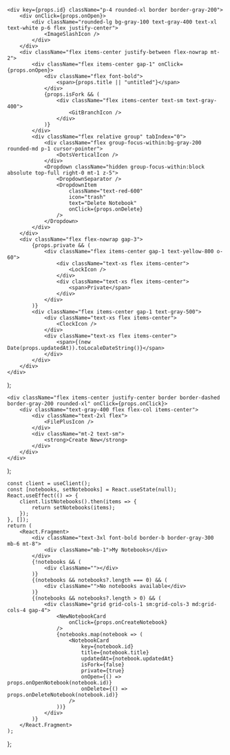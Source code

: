 
    <div key={props.id} className="p-4 rounded-xl border border-gray-200">
        <div onClick={props.onOpen}>
            <div className="rounded-lg bg-gray-100 text-gray-400 text-xl text-white p-6 flex justify-center">
                <ImageSlashIcon />
            </div>
        </div>
        <div className="flex items-center justify-between flex-nowrap mt-2">
            <div className="flex items-center gap-1" onClick={props.onOpen}>
                <div className="flex font-bold">
                    <span>{props.title || "untitled"}</span>
                </div>
                {props.isFork && (
                    <div className="flex items-center text-sm text-gray-400">
                        <GitBranchIcon />
                    </div>
                )}
            </div>
            <div className="flex relative group" tabIndex="0">
                <div className="flex group-focus-within:bg-gray-200 rounded-md p-1 cursor-pointer">
                    <DotsVerticalIcon />
                </div>
                <Dropdown className="hidden group-focus-within:block absolute top-full right-0 mt-1 z-5">
                    <DropdownSeparator />
                    <DropdownItem
                        className="text-red-600"
                        icon="trash"
                        text="Delete Notebook"
                        onClick={props.onDelete}
                    />
                </Dropdown>
            </div>
        </div>
        <div className="flex flex-nowrap gap-3">
            {props.private && (
                <div className="flex items-center gap-1 text-yellow-800 o-60">
                    <div className="text-xs flex items-center">
                        <LockIcon />
                    </div>
                    <div className="text-xs flex items-center">
                        <span>Private</span>
                    </div>
                </div>
            )}
            <div className="flex items-center gap-1 text-gray-500">
                <div className="text-xs flex items-center">
                    <ClockIcon />
                </div>
                <div className="text-xs flex items-center">
                    <span>{(new Date(props.updatedAt)).toLocaleDateString()}</span>
                </div>
            </div>
        </div>
    </div>
);

    <div className="flex items-center justify-center border border-dashed border-gray-200 rounded-xl" onClick={props.onClick}>
        <div className="text-gray-400 flex flex-col items-center">
            <div className="text-2xl flex">
                <FilePlusIcon />
            </div>
            <div className="mt-2 text-sm">
                <strong>Create New</strong>
            </div>
        </div>
    </div>
);

    const client = useClient();
    const [notebooks, setNotebooks] = React.useState(null);
    React.useEffect(() => {
        client.listNotebooks().then(items => {
            return setNotebooks(items);
        });
    }, []);
    return (
        <React.Fragment>
            <div className="text-3xl font-bold border-b border-gray-300 mb-6 mt-8">
                <div className="mb-1">My Notebooks</div>
            </div>
            {!notebooks && (
                <div className=""></div>
            )}
            {(notebooks && notebooks?.length === 0) && (
                <div className="">No notebooks available</div>
            )}
            {(notebooks && notebooks?.length > 0) && (
                <div className="grid grid-cols-1 sm:grid-cols-3 md:grid-cols-4 gap-4">
                    <NewNotebookCard
                        onClick={props.onCreateNotebook}
                    />
                    {notebooks.map(notebook => (
                        <NotebookCard
                            key={notebook.id}
                            title={notebook.title}
                            updatedAt={notebook.updatedAt}
                            isFork={false}
                            private={true}
                            onOpen={() => props.onOpenNotebook(notebook.id)}
                            onDelete={() => props.onDeleteNotebook(notebook.id)}
                        />
                    ))}
                </div>
            )}
        </React.Fragment>
    );
};

<NotebooksList
    onCreateNotebook={props.onCreateNotebook}
    onOpenNotebook={props.onOpenNotebook}
    onDeleteNotebook={props.onDeleteNotebook}
/>
